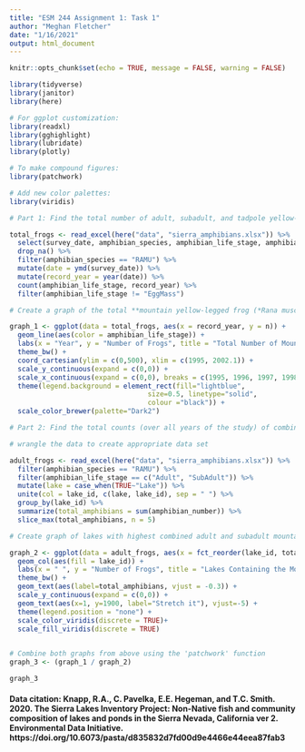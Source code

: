 ```yaml
---
title: "ESM 244 Assignment 1: Task 1"
author: "Meghan Fletcher"
date: "1/16/2021"
output: html_document
---
```


```r
knitr::opts_chunk$set(echo = TRUE, message = FALSE, warning = FALSE)

library(tidyverse)
library(janitor)
library(here)

# For ggplot customization:
library(readxl)
library(gghighlight)
library(lubridate)
library(plotly)

# To make compound figures:
library(patchwork)

# Add new color palettes:
library(viridis)
```


```r
# Part 1: Find the total number of adult, subadult, and tadpole yellow-legged frogs observed in the entire study region by life stage and year. Do not use the lake ID or amphibian_location in your analyses as additional grouping variables.

total_frogs <- read_excel(here("data", "sierra_amphibians.xlsx")) %>% 
  select(survey_date, amphibian_species, amphibian_life_stage, amphibian_number) %>% 
  drop_na() %>% 
  filter(amphibian_species == "RAMU") %>% 
  mutate(date = ymd(survey_date)) %>% 
  mutate(record_year = year(date)) %>% 
  count(amphibian_life_stage, record_year) %>% 
  filter(amphibian_life_stage != "EggMass")
```

```r
# Create a graph of the total **mountain yellow-legged frog (*Rana muscosa*) count** from each year across all water bodies by life stage - excluding the 'EggMass' level.

graph_1 <- ggplot(data = total_frogs, aes(x = record_year, y = n)) +
  geom_line(aes(color = amphibian_life_stage)) +
  labs(x = "Year", y = "Number of Frogs", title = "Total Number of Mountain Yellow-Legged Frogs in the Sierra Nevadas", subtitle = "Data collected from 1995-2002", color = "Life Stage")  +
  theme_bw() +
  coord_cartesian(ylim = c(0,500), xlim = c(1995, 2002.1)) +
  scale_y_continuous(expand = c(0,0)) +
  scale_x_continuous(expand = c(0,0), breaks = c(1995, 1996, 1997, 1998, 1999, 2000, 2001, 2002)) +
  theme(legend.background = element_rect(fill="lightblue",
                                  size=0.5, linetype="solid", 
                                  colour ="black")) +
  scale_color_brewer(palette="Dark2")
```

```r
# Part 2: Find the total counts (over all years of the study) of combined adult and subadult endangered mountain yellow-legged frogs (Rana muscosa) observed in the 5 lakes with the greatest total observed counts. (OK to have more if there are ties)

# wrangle the data to create appropriate data set

adult_frogs <- read_excel(here("data", "sierra_amphibians.xlsx")) %>% 
  filter(amphibian_species == "RAMU") %>% 
  filter(amphibian_life_stage == c("Adult", "SubAdult")) %>% 
  mutate(lake = case_when(TRUE~"Lake")) %>% 
  unite(col = lake_id, c(lake, lake_id), sep = " ") %>%
  group_by(lake_id) %>% 
  summarize(total_amphibians = sum(amphibian_number)) %>% 
  slice_max(total_amphibians, n = 5)
```

```r
# Create graph of lakes with highest combined adult and subadult mountain yellow-legged frogs

graph_2 <- ggplot(data = adult_frogs, aes(x = fct_reorder(lake_id, total_amphibians), y = total_amphibians)) +
  geom_col(aes(fill = lake_id)) +
  labs(x = " ", y = "Number of Frogs", title = "Lakes Containing the Most Adult/Subadult Mountain Yellow-Legged Frogs", subtitle = "Data collected from 1995-2002") +
  theme_bw() +
  geom_text(aes(label=total_amphibians, vjust = -0.3)) +
  scale_y_continuous(expand = c(0,0)) +
  geom_text(aes(x=1, y=1900, label="Stretch it"), vjust=-5) +
  theme(legend.position = "none") +
  scale_color_viridis(discrete = TRUE)+
  scale_fill_viridis(discrete = TRUE)
  
```

```r

# Combine both graphs from above using the 'patchwork' function
graph_3 <- (graph_1 / graph_2) 

graph_3

```

#### **Data citation:** Knapp, R.A., C. Pavelka, E.E. Hegeman, and T.C. Smith. 2020. The Sierra Lakes Inventory Project: Non-Native fish and community composition of lakes and ponds in the Sierra Nevada, California ver 2. Environmental Data Initiative. https://doi.org/10.6073/pasta/d835832d7fd00d9e4466e44eea87fab3
















